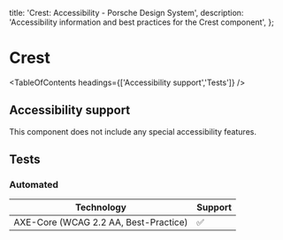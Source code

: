 
  title: 'Crest: Accessibility - Porsche Design System',
  description: 'Accessibility information and best practices for the Crest component',
};

# Crest <ComponentStatus tagName="p-crest"></ComponentStatus>

<TableOfContents headings={['Accessibility support','Tests']} />

## Accessibility support

This component does not include any special accessibility features.

## Tests

### Automated

| Technology                            | Support |
| ------------------------------------- | ------- |
| AXE-Core (WCAG 2.2 AA, Best-Practice) | ✅      |
